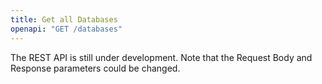 ```yaml
---
title: Get all Databases
openapi: "GET /databases"
---
```


<Warning>

The REST API is still under development. Note that the Request Body and Response parameters could be changed.

</Warning>